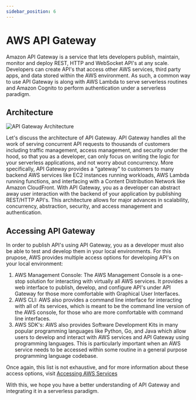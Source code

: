```yaml
---
sidebar_position: 6
---
```


# AWS API Gateway

Amazon API Gateway is a service that lets developers publish, maintain, monitor and deploy REST, HTTP and WebSocket API's at any scale. Developers can create API's that
access other AWS services, third party apps, and data stored within the AWS environment. As such, a common way to use API Gateway is along with AWS Lambda to serve
serverless routines and Amazon Cognito to perform authentication under a serverless paradigm.

## Architecture

![API Gateway Architecture](https://docs.aws.amazon.com/images/apigateway/latest/developerguide/images/Product-Page-Diagram_Amazon-API-Gateway-How-Works.png)

Let's discuss the architecture of API Gateway.
API Gateway handles all the work of serving concurrent API requests to thousands of customers including traffic management, access management, and security under the
hood, so that you as a developer, can only focus on writing the logic for your serverless applications, and not worry about concurrency. More specifically, 
API Gateway provides a "gateway" to customers to many backend AWS services like EC2 instances running workloads, AWS Lambda running functions, and interfacing
with a Content Distribution Network like Amazon CloudFront. With API Gateway, you as a developer can abstract away user interaction with the backend of your 
application by publishing REST/HTTP API's. This architecture allows for major advances in scalability, concurrency, abstraction, security, and
access management and authentication.

## Accessing API Gateway

In order to publish API's using API Gateway, you as a developer must also be able to test and develop them in your local environments. For this prupose, AWS provides 
multiple access options for developing API's on your local environment:

1. AWS Management Console: The AWS Management Console is a one-stop solution for interacting with virtually all AWS services. It provides a web interface to publish,
develop, and configure API's under API Gateway for those more comfortable with Graphical User Interfaces.
2. AWS CLI: AWS also provides a command line interface for interacting with all of its services, which is meant to be the command line version of the AWS console,
for those who are more comfortable with command line interfaces.
3. AWS SDK's: AWS also provides Software Development Kits in many popular programming languages like Python, Go, and Java which allow users to develop and interact with
AWS services and API Gateway using programming languages. This is particularly important when an AWS service needs to be accessed within some routine in a general
purpose programming language codebase.

Once again, this list is not exhaustive, and for more information about these access options, visit [Accessing AWS Services](https://docs.aws.amazon.com/apigateway/latest/developerguide/welcome.html)

With this, we hope you have a better understanding of API Gateway and integrating it in a serverless paradigm.
